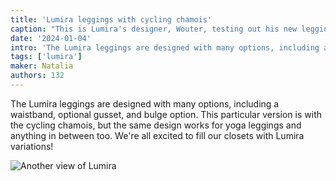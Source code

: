 ```yaml
---
title: 'Lumira leggings with cycling chamois'
caption: "This is Lumira's designer, Wouter, testing out his new leggings"
date: '2024-01-04'
intro: 'The Lumira leggings are designed with many options, including a waistband, optional gusset, and bulge option.'
tags: ['lumira']
maker: Natalia
authors: 132
---
```


<!-- truncate -->

The Lumira leggings are designed with many options, including a waistband, optional gusset, and bulge option. This particular version is with the cycling chamois, but the same design works for yoga leggings and anything in between too. We're all excited to fill our closets with Lumira variations!

![Another view of Lumira](https://imagedelivery.net/ouSuR9yY1bHt-fuAokSA5Q/showcase-lumira-leggings-with-cycling-chamois-1/public 'Another view of Lumira')
